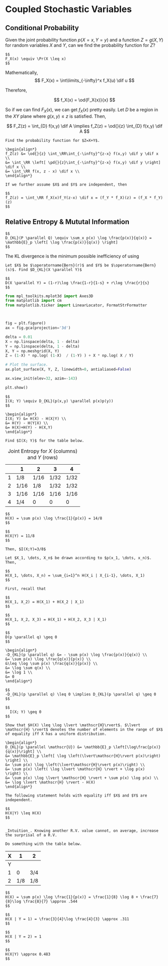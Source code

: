 # Coupled Stochastic Variables

## Conditional Probability

Given the joint probability function $p(X=x,Y=y)$ and a function $Z=g(X,Y)$ for random variables $X$ and $Y$, can we find the probability function for $Z$?

```definition

$$
F_X(x) \equiv \Pr(X \leq x)
$$

```

Mathematically,
$$
F_X(x) = \int\limits_{-\infty}^x f_X(u) \dif u
$$

Therefore,

$$
f_X(x) = \od{F_X(x)}{x}
$$

So if we can find $F_X(x)$, we can get $f_X(x)$ pretty easily. Let $D$ be a region in the $XY$ plane where $g(x,y) \leq z$ is satisfied. Then,

$$
F_Z(z) = \int_{D} f(x,y) \dif A \implies f_Z(z) = \od{}{z} \int_{D} f(x,y) \dif A
$$

```example
Find the probability function for $Z=X+Y$.
```

```solution

\begin{align*}
f_Z(z) &= \od{}{z} \int_\RR\int_{-\infty}^{z-x} f(x,y) \dif y \dif x \\
&= \int_\RR \left[ \pd{}{z}\int_{-\infty}^{z-x} f(x,y) \dif y \right] \dif x \\
&= \int_\RR f(x, z - x) \dif x \\
\end{align*}

If we further assume $X$ and $Y$ are independent, then

$$
f_Z(z) = \int_\RR f_X(x)f_Y(z-x) \dif x = (f_Y * f_X)(z) = (f_X * f_Y)(z)
$$

```

## Relative Entropy & Mututal Information

```definition

$$
D_{KL}(P \parallel Q) \equiv \sum_x p(x) \log \frac{p(x)}{q(x)} = \mathbb{E}_p \left[ \log \frac{p(x)}{q(x)} \right]
$$

```

The KL divergence is the minimum possible inefficiency of using 

```example
Let $X$ be $\operatorname{Bern}(r)$ and $Y$ be $\operatorname{Bern}(s)$. Find $D_{KL}(X \parallel Y)$
```

```solution
$$
D(X \parallel Y) = (1-r)\log \frac{1-r}{1-s} + r\log \frac{r}{s}
$$
```

```python

from mpl_toolkits.mplot3d import Axes3D
from matplotlib import cm
from matplotlib.ticker import LinearLocator, FormatStrFormatter



fig = plt.figure()
ax = fig.gca(projection='3d')

delta = 0.01
X = np.linspace(delta, 1 - delta)
Y = np.linspace(delta, 1 - delta)
X, Y = np.meshgrid(X, Y)
Z = (1-X) * np.log( (1-X)  / (1-Y) ) + X * np.log( X / Y)

# Plot the surface.
ax.plot_surface(X, Y, Z, linewidth=0, antialiased=False)

ax.view_init(elev=32, azim=-143)

plt.show()

```

```definition
$$
I(X; Y) \equiv D_{KL}(p(x,y) \parallel p(x)p(y))
$$
```

```lemma
\begin{align*}
I(X; Y) &= H(X) - H(X|Y) \\
&= H(Y) - H(Y|X) \\
&= H(X)+H(Y) - H(X,Y)
\end{align*}
```


```example

Find $I(X; Y)$ for the table below. 

```


| |1|2|3|4|
|-|-|-|-|-|
|1|1/8|1/16|1/32|1/32|
|2|1/16|1/8|1/32|1/32|
|3|1/16|1/16|1/16|1/16|
|4|1/4|0|0|0|

Table: Joint Entropy for $X$ (columns) and $Y$ (rows)

```solution
$$
H(X) = \sum p(x) \log \frac{1}{p(x)} = 14/8
$$
  
$$
H(X|Y) = 11/8
$$
  
Then, $I(X;Y)=3/8$
```

```theorem

Let $X_1, \dots, X_n$ be drawn according to $p(x_1, \dots, x_n)$. Then,

$$
H(X_1, \dots, X_n) = \sum_{i=1}^n H(X_i | X_{i-1}, \dots, X_1)
$$

```

```proof
First, recall that

$$
H(X_1, X_2) = H(X_1) + H(X_2 | X_1)
$$
  
$$
H(X_1, X_2, X_3) = H(X_1) + H(X_2, X_3 | X_1)
$$
```

```theorem

$$
D(p \parallel q) \geq 0
$$

```

```proof
\begin{align*}
-D_{KL}(p \parallel q) &= - \sum p(x) \log \frac{p(x)}{q(x)} \\
&= \sum p(x) \log \frac{q(x)}{p(x)} \\
&\leq \log \sum p(x) \frac{q(x)}{p(x)} \\
&= \log \sum q(x) \\
&= \log 1 \\
&= 0
\end{align*}

$$
-D_{KL}(p \parallel q) \leq 0 \implies D_{KL}(p \parallel q) \geq 0
$$
```

```corollary
$$
  I(X; Y) \geq 0
$$
```

```exercise

Show that $H(X) \leq \log \lvert \mathscr{H}\rvert$. $\lvert \mathscr{H} \rvert$ denotes the number of elements in the range of $X$ of equality iff X has a uniform distribution.

```

```proof

\begin{align*}
D_{KL}(p \parallel \mathscr{U}) &= \mathbb{E}_p \left[\log\frac{p(x)}{q(x)}\right] \\
&= \mathbb{E}_p \left[ \log \left(\lvert\mathscr{H}\rvert p(x)\right)  \right] \\
&= \sum p(x) \log \left(\lvert\mathscr{H}\rvert p(x)\right) \\
&= \sum p(x) \left( \log \lvert \mathscr{H} \rvert + \log p(x)  \right) \\
&= \sum p(x) \log \lvert \mathscr{H} \rvert + \sum p(x) \log p(x) \\
&= \log \lvert \mathscr{H} \rvert - H(X)
\end{align*}

```


```lemma

The following statement holds with equality iff $X$ and $Y$ are independent. 

$$
H(X|Y) \leq H(X)
$$
  
```

```marginfigure
_Intuition_. Knowing another R.V. value cannot, on average, increase the surprisal of a R.V.
```

```exercise
Do something with the table below.
```

|X|1|2|
|-|-|-|
|Y| | |
|1| 0 | 3/4|
|2| 1/8 | 1/8|

```solution

$$
H(X) = \sum p(x) \log \frac{1}{p(x)} = \frac{1}{8} \log 8 + \frac{7}{8}\log \frac{8}{7} \approx .544
$$

$$
H(X | Y = 1) = \frac{3}{4}\log \frac{4}{3} \approx .311
$$
  
$$
H(X | Y = 2) = 1
$$
  
$$
H(X|Y) \approx 0.483
$$

```